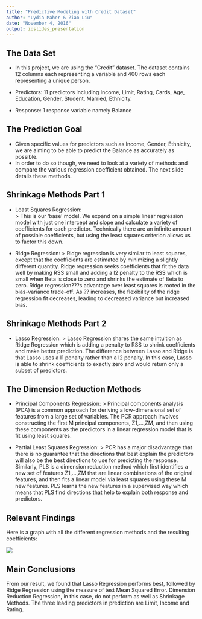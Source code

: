 ---
title: "Predictive Modeling with Credit Dataset"
author: "Lydia Maher & Ziao Liu"
date: "November 4, 2016"
output: ioslides_presentation
---

## The Data Set

- In this project, we are using the "Credit" dataset. The dataset contains 12 columns each representing a variable and 400 rows each representing a unique person.

- Predictors: 11 predictors including Income, Limit, Rating, Cards, Age, Education, Gender, Student, Married, Ethnicity.
- Response: 1 response variable namely Balance

## The Prediction Goal

- Given specific values for predictors such as Income, Gender, Ethnicity, we are aiming to be able to predict the Balance as accurately as possible.
- In order to do so though, we need to look at a variety of methods and compare the various regression coefficient obtained. The next slide details these methods. 

## Shrinkage Methods Part 1

- Least Squares Regression:  
      > This is our 'base' model. We expand on a simple linear regression model with just one intercept and slope and calculate a variety of coefficients for each predictor. Technically there are an infinite amount of possible coefficients, but using the least squares criterion allows us to factor this down.

- Ridge Regression:
      > Ridge regression is very similar to least squares, except that the coefficients are estimated by minimizing a slightly different quantity. Ridge regression seeks coefficients that fit the data well by making RSS small and adding a l2 penalty to the RSS which is small when Beta is close to zero and shrinks the estimate of Beta to zero. Ridge regression???s advantage over least squares is rooted in the bias-variance trade-off. As ?? increases, the flexibility of the ridge regression fit decreases, leading to decreased variance but increased bias.
      
## Shrinkage Methods Part 2
- Lasso Regression:
    > Lasso Regression shares the same intuition as Ridge Regression which is adding a penalty to RSS to shrink coefficients and make better prediction. The difference between Lasso and Ridge is that Lasso uses a l1 penalty rather than a l2 penalty. In this case, Lasso is able to shrink coefficients to exactly zero and would return only a subset of predictors.
    
## The Dimension Reduction Methods 
- Principal Components Regression:
    > Principal components analysis (PCA) is a common approach for deriving a low-dimensional set of features from a large set of variables. The PCR approach involves constructing the first M principal components, Z1,...,ZM, and then using these components as the predictors in a linear regression model that is fit using least squares.
    
- Partial Least Squares Regression:
    > PCR has a major disadvantage that there is no guarantee that the directions that best explain the predictors will also be the best directions to use for predicting the response. Similarly, PLS is a dimension reduction method which first identifies a new set of features Z1,...,ZM that are linear combinations of the original features, and then fits a linear model via least squares using these M new features. PLS learns the new features in a supervised way which means that PLS find directions that help to explain both response and predictors.

## Relevant Findings

Here is a graph with all the different regression methods and the resulting coefficients:

![](C:/Users/Lydia/Documents/Stat159/proj2/images/barcharts.png)

## Main Conclusions
From our result, we found that Lasso Regression performs best, followed by Ridge Regression using the measure of test Mean Squared Error. Dimension Reduction Regression, in this case, do not perform as well as Shrinkage Methods. The three leading predictors in prediction are Limit, Income and Rating.
